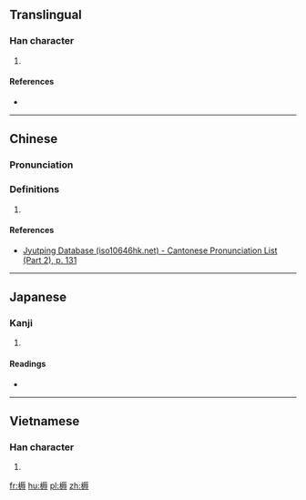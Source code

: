 ==Translingual==

===Han character===
{{Han char|rn=75|rad=木|as=10|sn=14|four=|canj=DMVI|ids=⿰木辱}}

# {{defn|Han|sort=木10}}

====References====
* {{Han ref|kx=0546.020|dkj=15312|dj=0933.160|hdz=21263.010|uh=69C8|ud=27080}}

----

==Chinese==
{{zh-forms}}

===Pronunciation===
{{zh-pron
|m=nòu
|c=nau6,lau6
|h=pfs=
|md=
|mn=
|w=
|mc=y
|oc=y
|cat=
}}

===Definitions===
{{zh-hanzi}}

# {{rfdef|lang=zh}}

====References====
*[http://www.iso10646hk.net/jp/document/download.jsp Jyutping Database (iso10646hk.net) - Cantonese Pronunciation List (Part 2), p. 131]

----

==Japanese==

===Kanji===
{{ja-kanji|grade=|rs=木10}}

# {{defn|lang=ja|sort=木10}}

====Readings====
* {{ja-readings|on=[[どう]] (dō), [[ぬ]] (nu)|kun=[[すき]] (suki)}}

----

==Vietnamese==

===Han character===
{{vi-readings|rs=木10| hanviet = nọc}}

# {{defn|lang=vi|sort=木10}}

[[fr:槈]]
[[hu:槈]]
[[pl:槈]]
[[zh:槈]]
